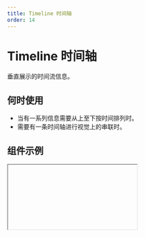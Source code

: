 ```yaml
---
title: Timeline 时间轴
order: 14
---
```


# Timeline 时间轴

垂直展示的时间流信息。

## 何时使用

- 当有一系列信息需要从上至下按时间排列时。
- 需要有一条时间轴进行视觉上的串联时。

## 组件示例


<Iframe url="https://www.aliwork.com/developer/timeLine-v2?isRenderNav=false" />

## 组件属性


<AttrTable
  dataSource={[
    {
      code: 'dataSource',
      type: '[TimelineDataSource[]](/docs/components/interface#timelinedatasource)',
      default: `~~~json
[
  {
    title: {
      zh_CN: "春天",
      en_US: "Spring",
      type: "i18n",
    },
    time: "2021-03-10",
  },
  {
    title: {
      zh_CN: "夏天",
      en_US: "Summer",
      type: "i18n",
    },
    time: "2016-06-11",
  },
  {
    title: {
      zh_CN: "秋天",
      en_US: "Autumn",
      type: "i18n",
    },
    time: "2016-09-09",
  },
  {
    title: {
      zh_CN: "冬天",
      en_US: "Winter",
      type: "i18n",
    },
    time: "2016-12-08",
  },
]`,
      desc: '用于配置时间轴数据',
    },
    {
      code: 'fold',
      type: 'any[]',
      default: `~~~json 
[
  {
    foldArea: [1, 2],
    foldShow: false,
  },
]`,
      desc: '用于配置数据折叠',
    },
    {
      code: 'animation',
      type: 'boolean',
      default: 'true',
      desc: '是否开启动画',
    },
  ]}
/>
